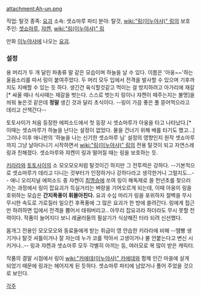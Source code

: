 attachment:Ah-un.png

직업: 탈것
종족: [[요괴]]
소속: 셋쇼마루 파티
분야: 탈것, [[wiki:"링(이누야샤)" 링]]의 보호
주인: [[셋쇼마루]], [[쟈켄]], [[wiki:"링(이누야샤)" 링]]

만화 [[이누야샤]]에 나오는 [[요괴]].

=== 설정 ===
용 머리가 두 개 달린 파충류 말 같은 모습이며 하늘을 날 수 있다. 이름은 '아웅~~'하는 울음소리를 따서 링이 붙여주었다. 두 머리 모두 입에서 전격을 발사할 수 있으며 기후까지도 지배할 수 있는 듯 하다. 생긴건 육식할것같고 먹이는 걸 방지하려고 아가리에 재갈[* 싸울 때나 식사때는 재갈을 벗는다. 스스로 벗는지 링이나 쟈켄이 떼주는지는 불명]을 씌워 놓은것 같은데 '''정말''' 생긴 것과 달리 초식이다. --링이 가끔 좋은 풀 뜯어먹으라고 데리고 산책간다--

토토사이가 처음 등장한 에피소드에서 첫 등장 시 셋쇼마루가 아웅을 타고 나타났다.[* 이때는 셋쇼마루가 하늘을 난다는 설정이 없었다. 물을 건너기 위해 배를 타기도 했고…] 그러나 이후 애니판의 '하늘을 나는 신기한 셋쇼마루 님' 설정의 영향인지 원작 셋쇼마루까지 그냥 날아다니기 시작하면서 [[wiki:"링(이누야샤)" 링]]의 전용 탈것이 되고 자연스레 링과 친해졌다. 셋쇼마루와 쟈켄이 링과 떨어질 때는 링을 보호하는 듯.

[[키라라]]와 [[토토사이]]의 소 모오모오처럼 탈것이긴 하지만 그 전투력은 강하다. --기본적으로 셋쇼마루가 데리고 다니는 것부터가 인정하거나 강하다라고 생각한거니 그럴지도...-- 애니 오리지널 에피소드 중 쟈켄이 [[최맹승]]에 쏘여 링이 해독제로 쓸 천년초를 찾으러 가는 과정에서 링이 잡요괴가 득실거리는 벼랑을 기어오르게 되는데, 이때 아웅이 링을 호위하는 모습은 '''간지폭풍이 휘몰아친다.''' 요괴 수십 마리가 링을 포위하자 절벽을 무시무시한 속도로 가로질러 일으킨 후폭풍에 그 많은 요괴가 한 방에 쓸려간다. 링에게 접근만 하려하면 입에서 전격을 뿜어서 태워버리고.. 아무리 잡요괴라 하더라도 무시 못할 전력이다. 작품이 늘어지다 보니 레귤러들의 필살기가 식상해진 터라 되려 신선했다.

몸개그 전용인 모오모오와 동료들에게 받는 취급이 영 안습한 키라라에 비해 --땜빵 생기거나 탈것 셔틀이거나 잘 자는데 누가 코를 막아서 고생이거나 불 안붙는다고 변신 시키거나..-- 링과 쟈켄과 셋쇼마루 모두 각별히 아끼는 등, 여러모로 복 많이 받은 캐릭터.

작품의 결말 시점에서 링이 [[wiki:"카에데(이누야샤)" 카에데]]와 함께 인간 마을에 살게 되었기 때문에 링과는 헤어지게 된 듯하다. 셋쇼마루 파티에 남았거나 풀어 주었을 것으로 보인다.

[[각주]]
